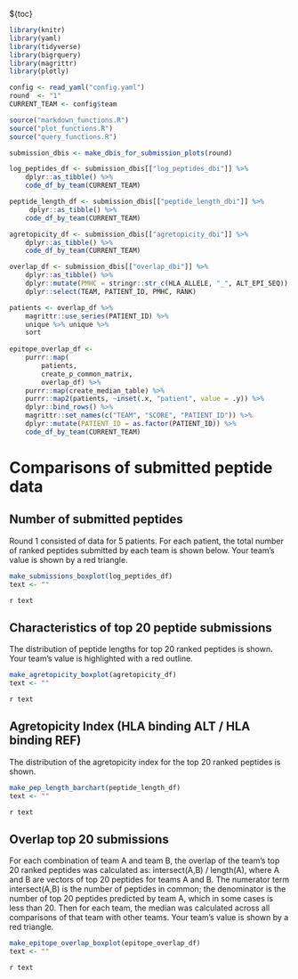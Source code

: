 ${toc}

```r
library(knitr)
library(yaml)
library(tidyverse)
library(bigrquery)
library(magrittr)
library(plotly)

config <- read_yaml("config.yaml")
round  <- "1"
CURRENT_TEAM <- config$team

source("markdown_functions.R")
source("plot_functions.R")
source("query_functions.R")

submission_dbis <- make_dbis_for_submission_plots(round)

log_peptides_df <- submission_dbis[["log_peptides_dbi"]] %>% 
    dplyr::as_tibble() %>% 
    code_df_by_team(CURRENT_TEAM)

peptide_length_df <- submission_dbis[["peptide_length_dbi"]] %>% 
     dplyr::as_tibble() %>% 
    code_df_by_team(CURRENT_TEAM)

agretopicity_df <- submission_dbis[["agretopicity_dbi"]] %>% 
    dplyr::as_tibble() %>% 
    code_df_by_team(CURRENT_TEAM)

overlap_df <- submission_dbis[["overlap_dbi"]] %>% 
    dplyr::as_tibble() %>% 
    dplyr::mutate(PMHC = stringr::str_c(HLA_ALLELE, "_", ALT_EPI_SEQ)) %>% 
    dplyr::select(TEAM, PATIENT_ID, PMHC, RANK)

patients <- overlap_df %>% 
    magrittr::use_series(PATIENT_ID) %>% 
    unique %>% unique %>% 
    sort
  
epitope_overlap_df <-
    purrr::map(
        patients,
        create_p_common_matrix, 
        overlap_df) %>% 
    purrr::map(create_median_table) %>%
    purrr::map2(patients, ~inset(.x, "patient", value = .y)) %>% 
    dplyr::bind_rows() %>% 
    magrittr::set_names(c("TEAM", "SCORE", "PATIENT_ID")) %>% 
    dplyr::mutate(PATIENT_ID = as.factor(PATIENT_ID)) %>% 
    code_df_by_team(CURRENT_TEAM)

```

# Comparisons of submitted peptide data


## Number of submitted peptides
Round 1 consisted of data for 5 patients. For each patient, the total number of ranked peptides submitted by each team is shown below. Your team's value is shown by a red triangle.

```r
make_submissions_boxplot(log_peptides_df)
text <- ""
```
`r text`

## Characteristics of top 20 peptide submissions
The distribution of peptide lengths for top 20 ranked peptides is shown. Your team's value is highlighted with a red outline.

```r
make_agretopicity_boxplot(agretopicity_df)
text <- ""
```
`r text`

## Agretopicity Index (HLA binding ALT / HLA binding REF)
The distribution of the agretopicity index for the top 20 ranked peptides is shown.
```r
make_pep_length_barchart(peptide_length_df)
text <- ""
```
`r text`

## Overlap top 20 submissions
For each combination of team A and team B, the overlap of the team's top 20 ranked peptides was calculated as: intersect(A,B) / length(A), where A and B are vectors of top 20 peptides for teams A and B. The numerator term intersect(A,B) is the number of peptides in common; the denominator is the number of top 20 peptides predicted by team A, which in some cases is less than 20. Then for each team, the median was calculated across all comparisons of that team with other teams. Your team's value is shown by a red triangle.

```r
make_epitope_overlap_boxplot(epitope_overlap_df)
text <- ""
```
`r text`
